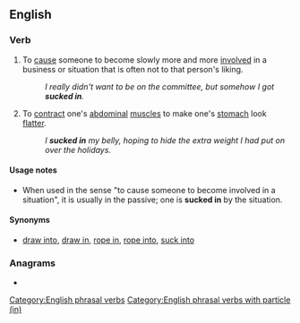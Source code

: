 {{also|suckin'}}
==English==

===Verb===
{{en-verb|sucks in|sucking in|sucked in}}

# {{lb|en|idiomatic}} To [[cause]] someone to become slowly more and more [[involved]] in a business or situation that is often not to that person's liking.
#: ''I really didn't want to be on the committee, but somehow I got '''sucked in'''.''
# {{lb|en|idiomatic}} To [[contract]] one's [[abdominal]] [[muscle]]s to make one's [[stomach]] look [[flatter]].
#: ''I '''sucked in''' my belly, hoping to hide the extra weight I had put on over the holidays.''

====Usage notes====
* When used in the sense "to cause someone to become involved in a situation", it is usually in the passive; one is '''sucked in''' by the situation.

====Synonyms====
* {{qualifier|cause someone to become involved in a situation:}} [[draw into]], [[draw in]], [[rope in]], [[rope into]], [[suck into]]

===Anagrams===
* {{anagrams|en|a=ciknsu|cuskin|insuck|unsick}}

[[Category:English phrasal verbs]]
[[Category:English phrasal verbs with particle (in)]]
